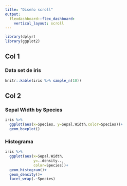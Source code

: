 ```yaml
---
title: "Diseño scroll"
output: 
  flexdashboard::flex_dashboard:
    vertical_layout: scroll 
---
```



```r
library(dplyr)
library(ggplot2)

```


Col 1
--------------------------

### Data set de iris
```r
knitr::kable(iris %>% sample_n(10))

```



Col 2
---------------------------

### Sepal Width by Species
```r
iris %>% 
  ggplot(aes(x=Species, y=Sepal.Width,color=Species))+
  geom_boxplot()

```

### Histograma

```r
iris %>%
  ggplot(aes(x=Sepal.Width, 
             y=..density.., 
             color=Species))+
  geom_histogram()+
  geom_density()+
  facet_wrap(.~Species)

```

